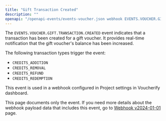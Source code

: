 ```yaml
---
title: "Gift Transaction Created"
description: ""
openapi: "/openapi-events/events-voucher.json webhook EVENTS.VOUCHER.GIFT.TRANSACTION.CREATED"
---
```


The `EVENTS.VOUCHER.GIFT.TRANSACTION.CREATED` event indicates that a transaction has been created for a gift voucher. It provides real-time notification that the gift voucher's balance has been increased.

The following transaction types trigger the event:
- `CREDITS_ADDITION`
- `CREDITS_REMOVAL`
- `CREDITS_REFUND`
- `CREDITS_REDEMPTION`

This event is used in a webhook configured in Project settings in Voucherify dashboard.

<note>This page documents only the event. If you need more details about the webhook payload data that includes this event, go to [Webhook v2024-01-01](/api-reference/introduction-to-webhooks "Introduction to webhooks v2024-01-01") page.</note>